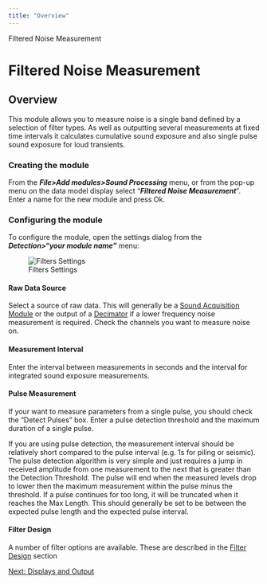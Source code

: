 ```yaml
---
title: "Overview"
---
```

 Filtered Noise Measurement  

Filtered Noise Measurement
==========================

Overview
--------

  

This module allows you to measure noise is a single band defined by a selection of filter types. As well as outputting several measurements at fixed time intervals it calculates cumulative sound exposure and also single pulse sound exposure for loud transients.

### Creating the module

From the _**File>Add modules>Sound Processing**_ menu, or from the pop-up menu on the data model display select "_**Filtered Noise Measurement**_". Enter a name for the new module and press Ok.

### Configuring the module

To configure the module, open the settings dialog from the _**Detection>"your module name"**_ menu:

  
![Filters Settings](Images/OneBandNoise.png)  

#### Raw Data Source

Select a source of raw data. This will generally be a [Sound Acquisition Module](../../AcquisitionHelp/docs/AcquisitionOverview.html) or the output of a [Decimator](../../decimatorHelp/docs/decimator_decimator.html) if a lower frequency noise measurement is required. Check the channels you want to measure noise on.

  

#### Measurement Interval

Enter the interval between measurements in seconds and the interval for integrated sound exposure measurements.

  

#### Pulse Measurement

If your want to measure parameters from a single pulse, you should check the "Detect Pulses" box. Enter a pulse detection threshold and the maximum duration of a single pulse.

If you are using pulse detection, the measurement interval should be relatively short compared to the pulse interval (e.g. 1s for piling or seismic). The pulse detection algorithm is very simple and just requires a jump in received amplitude from one measurement to the next that is greater than the Detection Threshold. The pulse will end when the measured levels drop to lower then the maximum measurement within the pulse minus the threshold. If a pulse continues for too long, it will be truncated when it reaches the Max Length. This should generally be set to be between the expected pulse length and the expected pulse interval.

  

#### Filter Design

A number of filter options are available. These are described in the [Filter Design](../../FiltersHelp/Docs/Filters_panel.html) section

  

[Next: Displays and Output](NoiseOneBandDisplays.html)